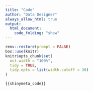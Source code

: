 ```yaml
---
title: "Code"
author: "Data Designer"
always_allow_html: true
output:
  html_document:
    code_folding: "show"
---
```


```r
renv::restore(prompt = FALSE)
box::use(knitr)
knitr$opts_chunk$set(
  out.width = "100%",
  tidy = TRUE,
  tidy.opts = list(width.cutoff = 30)
)
```


```r
{{shinymeta_code}}
```
